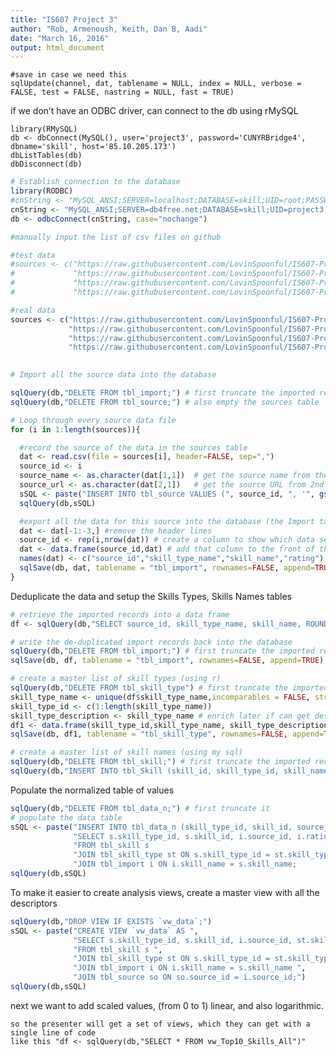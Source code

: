 ```yaml
---
title: "IS607 Project 3"
author: "Rob, Armenoush, Keith, Dan B, Aadi" 
date: "March 16, 2016"
output: html_document
---
```



```
#save in case we need this
sqlUpdate(channel, dat, tablename = NULL, index = NULL, verbose = FALSE, test = FALSE, nastring = NULL, fast = TRUE)

```

if we don't have an ODBC driver, can connect to the db using rMySQL
```
library(RMySQL)
db <- dbConnect(MySQL(), user='project3', password='CUNYRBridge4', dbname='skill', host='85.10.205.173')
dbListTables(db)
dbDisconnect(db)
```


```r

# Establish connection to the database
library(RODBC)
#cnString <- "MySQL_ANSI;SERVER=localhost;DATABASE=skill;UID=root;PASSWORD=CUNYRBridge4!;OPTION=3;"
cnString <- "MySQL_ANSI;SERVER=db4free.net;DATABASE=skill;UID=project3;PASSWORD=CUNYRBridge4;OPTION=3;"
db <- odbcConnect(cnString, case="nochange")

#manually input the list of csv files on github

#test data
#sources <- c("https://raw.githubusercontent.com/LovinSpoonful/IS607-Project3/39c575afb60c2ca7d309bb1bdc522b6135df85a2/skills2010.csv",
#             "https://raw.githubusercontent.com/LovinSpoonful/IS607-Project3/39c575afb60c2ca7d309bb1bdc522b6135df85a2/skills2013.csv",
#             "https://raw.githubusercontent.com/LovinSpoonful/IS607-Project3/39c575afb60c2ca7d309bb1bdc522b6135df85a2/skills2014.csv",
#             "https://raw.githubusercontent.com/LovinSpoonful/IS607-Project3/56e8b1c400691cba256d36c9ed33a2478121ff2f/skillsdis.csv")

#real data
sources <- c("https://raw.githubusercontent.com/LovinSpoonful/IS607-Project3/master/08-barman-data-cleaned.csv",
             "https://raw.githubusercontent.com/LovinSpoonful/IS607-Project3/master/09-briot-data-cleaned.csv",
             "https://raw.githubusercontent.com/LovinSpoonful/IS607-Project3/master/10-karr-data-cleaned.csv",
             "https://raw.githubusercontent.com/LovinSpoonful/IS607-Project3/master/11-fanelli-data-cleaned.csv")
       
```



```r

# Import all the source data into the database

sqlQuery(db,"DELETE FROM tbl_import;") # first truncate the imported records table
sqlQuery(db,"DELETE FROM tbl_source;") # also empty the sources table

# Loop through every source data file
for (i in 1:length(sources)){

  #record the source of the data in the sources table
  dat <- read.csv(file = sources[i], header=FALSE, sep=",") 
  source_id <- i
  source_name <- as.character(dat[1,1])  # get the source name from the top row of the data file
  source_url <- as.character(dat[2,1])   # get the source URL from 2nd row
  sSQL <- paste("INSERT INTO tbl_source VALUES (", source_id, ", '", gsub(" ", "_", source_name), "', '", source_name, "', '", source_url, "')",   sep = "", collapse = NULL)  # write this information into the sources table
  sqlQuery(db,sSQL)

  #export all the data for this source into the database (the Import table)
  dat <- dat[-1:-3,] #remove the header lines
  source_id <- rep(i,nrow(dat)) # create a column to show which data set these samples came from
  dat <- data.frame(source_id,dat) # add that column to the front of the dataframe
  names(dat) <- c("source_id","skill_type_name","skill_name","rating")  #hardcode the column names.  should get them from the table definition!
  sqlSave(db, dat, tablename = "tbl_import", rownames=FALSE, append=TRUE) # write the dataframe to the mySQL table
}

```

Deduplicate the data and setup the Skills Types, Skills Names tables

```r

# retrieve the imported records into a data frame
df <- sqlQuery(db,"SELECT source_id, skill_type_name, skill_name, ROUND(AVG(rating),3) rating FROM tbl_import GROUP BY source_id, skill_type_name, skill_name ORDER BY source_id, skill_type_name, skill_name;", stringsAsFactors = FALSE)  

# write the de-duplicated import records back into the database
sqlQuery(db,"DELETE FROM tbl_import;") # first truncate the imported records table
sqlSave(db, df, tablename = "tbl_import", rownames=FALSE, append=TRUE) # write the dataframe to the mySQL table

# create a master list of skill types (using r)
sqlQuery(db,"DELETE FROM tbl_skill_type") # first truncate the imported records table
skill_type_name <- unique(df$skill_type_name,incomparables = FALSE, stringsAsFactors = FALSE)
skill_type_id <- c(1:length(skill_type_name))
skill_type_description <- skill_type_name # enrich later if can get descriptions
df1 <- data.frame(skill_type_id,skill_type_name, skill_type_description) # create a dataframe that matches the table structure
sqlSave(db, df1, tablename = "tbl_skill_type", rownames=FALSE, append=TRUE) # write the dataframe to the mySQL table

# create a master list of skill names (using my sql)
sqlQuery(db,"DELETE FROM tbl_skill;") # first truncate the imported records table
sqlQuery(db,"INSERT INTO tbl_Skill (skill_id, skill_type_id, skill_name) SELECT NULL, st.skill_type_id, i.skill_name FROM tbl_import i JOIN tbl_skill_type st ON st.skill_type_name = i.skill_type_name GROUP BY st.skill_type_id, i.skill_name;")

```


Populate the normalized table of values

```r

sqlQuery(db,"DELETE FROM tbl_data_n;") # first truncate it
# populate the data table
sSQL <- paste("INSERT INTO tbl_data_n (skill_type_id, skill_id, source_id, rating) ",
              "SELECT s.skill_type_id, s.skill_id, i.source_id, i.rating         ",
              "FROM tbl_skill s                                                  ",
              "JOIN tbl_skill_type st ON s.skill_type_id = st.skill_type_id      ",
              "JOIN tbl_import i ON i.skill_name = s.skill_name;                 ", sep = "")
sqlQuery(db,sSQL)

```

To make it easier to create analysis views, create a master view with all the descriptors

```r

sqlQuery(db,"DROP VIEW IF EXISTS `vw_data`;")
sSQL <- paste("CREATE VIEW `vw_data` AS ",
              "SELECT s.skill_type_id, s.skill_id, i.source_id, st.skill_type_name, s.skill_name, so.source_name, so.source_description, i.rating ",
              "FROM tbl_skill s ",
              "JOIN tbl_skill_type st ON s.skill_type_id = st.skill_type_id ",
              "JOIN tbl_import i ON i.skill_name = s.skill_name ",
              "JOIN tbl_source so ON so.source_id = i.source_id;")
sqlQuery(db,sSQL)  

```

next we want to add scaled values, (from 0 to 1) linear, and also logarithmic.



```
so the presenter will get a set of views, which they can get with a single line of code
like this "df <- sqlQuery(db,"SELECT * FROM vw_Top10_Skills_All")"
```


